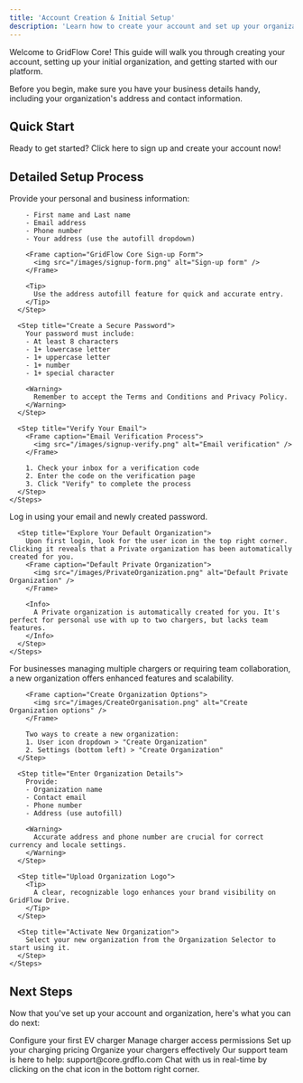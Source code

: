```yaml
---
title: 'Account Creation & Initial Setup'
description: 'Learn how to create your account and set up your organization in GridFlow Core'
---
```


Welcome to GridFlow Core! This guide will walk you through creating your account, setting up your initial organization, and getting started with our platform.

<Note>
  Before you begin, make sure you have your business details handy, including your organization's address and contact information.
</Note>

## Quick Start

<Card title="Create Your GridFlow Core Account" icon="rocket" href="https://demodash.grdflo.com/signup">
  Ready to get started? Click here to sign up and create your account now!
</Card>

## Detailed Setup Process

<Tabs>
  <Tab title="1. Sign Up">
    <Steps>
      <Step title="Fill out the Sign-Up Form">
        Provide your personal and business information:
        
        - First name and Last name
        - Email address
        - Phone number
        - Your address (use the autofill dropdown)

        <Frame caption="GridFlow Core Sign-up Form">
          <img src="/images/signup-form.png" alt="Sign-up form" />
        </Frame>

        <Tip>
          Use the address autofill feature for quick and accurate entry.
        </Tip>
      </Step>

      <Step title="Create a Secure Password">
        Your password must include:
        - At least 8 characters
        - 1+ lowercase letter
        - 1+ uppercase letter
        - 1+ number
        - 1+ special character

        <Warning>
          Remember to accept the Terms and Conditions and Privacy Policy.
        </Warning>
      </Step>

      <Step title="Verify Your Email">
        <Frame caption="Email Verification Process">
          <img src="/images/signup-verify.png" alt="Email verification" />
        </Frame>

        1. Check your inbox for a verification code
        2. Enter the code on the verification page
        3. Click "Verify" to complete the process
      </Step>
    </Steps>
  </Tab>

  <Tab title="2. First Login">
    <Steps>
      <Step title="Access Your New Account">
        Log in using your email and newly created password.
      </Step>

      <Step title="Explore Your Default Organization">
        Upon first login, look for the user icon in the top right corner. Clicking it reveals that a Private organization has been automatically created for you.
        <Frame caption="Default Private Organization">
          <img src="/images/PrivateOrganization.png" alt="Default Private Organization" />
        </Frame>

        <Info>
          A Private organization is automatically created for you. It's perfect for personal use with up to two chargers, but lacks team features.
        </Info>
      </Step>
    </Steps>
  </Tab>

  <Tab title="3. Create New Organization">
    <Steps>
      <Step title="Start Organization Creation">
        <Accordion title="Why create a new organization?">
          For businesses managing multiple chargers or requiring team collaboration, a new organization offers enhanced features and scalability.
        </Accordion>

        <Frame caption="Create Organization Options">
          <img src="/images/CreateOrganisation.png" alt="Create Organization options" />
        </Frame>

        Two ways to create a new organization:
        1. User icon dropdown > "Create Organization"
        2. Settings (bottom left) > "Create Organization"
      </Step>

      <Step title="Enter Organization Details">
        Provide:
        - Organization name
        - Contact email
        - Phone number
        - Address (use autofill)

        <Warning>
          Accurate address and phone number are crucial for correct currency and locale settings.
        </Warning>
      </Step>

      <Step title="Upload Organization Logo">
        <Tip>
          A clear, recognizable logo enhances your brand visibility on GridFlow Drive.
        </Tip>
      </Step>

      <Step title="Activate New Organization">
        Select your new organization from the Organization Selector to start using it.
      </Step>
    </Steps>
  </Tab>
</Tabs>

## Next Steps

Now that you've set up your account and organization, here's what you can do next:

<CardGroup cols={2}>
  <Card title="Add Your First Charger" icon="plug" href="/docs/getting-started/quick-start-guide/adding-your-first-charger">
    Configure your first EV charger
  </Card>
  <Card title="Set Up Access Control" icon="lock" href="/docs/access-control-and-user-management/access-control-overview">
    Manage charger access permissions
  </Card>
  <Card title="Create Your First Tariff" icon="money-bill" href="/docs/revenue-and-billing/tariff-management/creating-and-managing-tariffs">
    Set up your charging pricing
  </Card>
  <Card title="Explore Charger Groups" icon="layer-group" href="/docs/charger-network-management/understanding-charger-groups">
    Organize your chargers effectively
  </Card>
</CardGroup>

<Accordion title="Need Assistance?">
  Our support team is here to help:

  <CardGroup cols={2}>
    <Card title="Email Support" icon="envelope" href="mailto:support@core.grdflo.com">
      support@core.grdflo.com
    </Card>
    <Card title="Live Chat" icon="comments">
      Chat with us in real-time by clicking on the chat icon in the bottom right corner.
    </Card>
  </CardGroup>
</Accordion>